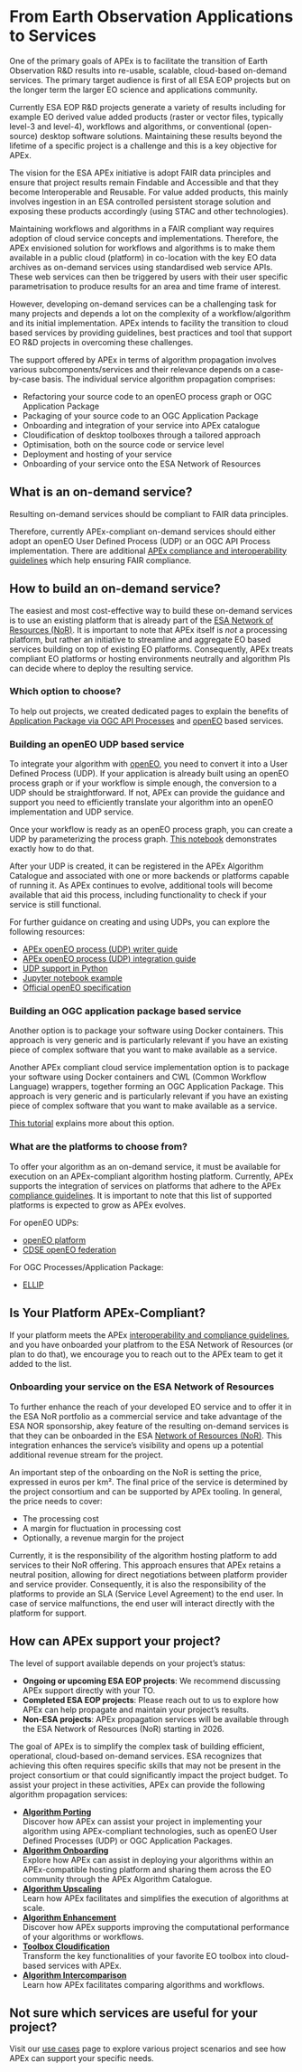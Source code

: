 # From Earth Observation Applications to Services

One of the primary goals of APEx is to facilitate the transition of Earth Observation R&D results into re-usable, scalable, cloud-based on-demand services.
The primary target audience is first of all ESA EOP projects but on the longer term the larger EO science and applications community.

Currently ESA EOP R&D projects generate a variety of results including for example EO derived value added products (raster or vector files, typically level-3 and level-4),
workflows and algorithms, or conventional (open-source) desktop software solutions. Maintaining these results beyond the lifetime of a specific project is a challenge and this is a key objective for APEx.

The vision for the ESA APEx initiative is adopt FAIR data principles and ensure that project results remain Findable and Accessible and that they become Interoperable and Reusable. For value added products, this mainly involves ingestion in an ESA controlled persistent storage solution and exposing these products accordingly (using STAC and other technologies).

Maintaining workflows and algorithms in a FAIR compliant way requires adoption of cloud service concepts and implementations. Therefore, the APEx envisioned solution for workflows and algorithms is to make them available in a public cloud (platform) in co-location with the key EO data archives as on-demand services using standardised web service APIs. These web services can then be triggered by users with their user specific parametrisation to produce results for an area and time frame of interest.

However, developing on-demand services can be a challenging task for many projects and depends a lot on the complexity of a workflow/algorithm and its initial implementation.
APEx intends to facility the transition to cloud based services by providing guidelines, best practices and tool that support EO R&D projects in overcoming these challenges.

The support offered by APEx in terms of algorithm propagation involves various subcomponents/services and their relevance depends on a case-by-case basis. The individual service algorithm propagation comprises:

* Refactoring your source code to an openEO process graph or OGC Application Package
* Packaging of your source code to an OGC Application Package
* Onboarding and integration of your service into APEx catalogue
* Cloudification of desktop toolboxes through a tailored approach
* Optimisation, both on the source code or service level
* Deployment and hosting of your service
* Onboarding of your service onto the ESA Network of Resources

## What is an on-demand service?

Resulting on-demand services should be compliant to FAIR data principles.

Therefore, currently APEx-compliant on-demand services should either adopt  an openEO User Defined Process (UDP) or an OGC API Process implementation. There are additional [APEx compliance and interoperability guidelines](../interoperability/algohosting.md) which help ensuring FAIR compliance.

## How to build an on-demand service?

The easiest and most cost-effective way to build these on-demand services is to use an existing platform that is already part of the [ESA Network of Resources (NoR)](https://nor-discover.org/en/portfolio/).
It is important to note that APEx itself is _not_ a processing platform, but rather an initiative to streamline and aggregate EO based services building on top of existing EO platforms. Consequently, APEx treats compliant EO platforms or hosting environments neutrally and algorithm PIs can decide where to deploy the resulting service.

### Which option to choose?

To help out projects, we created dedicated pages to explain the benefits of [Application Package via OGC API Processes](./ogc_processes.md)
and [openEO](./openeo_services.md) based services.

### Building an openEO UDP based service

To integrate your algorithm with [openEO](https://openeo.org/), you need to convert it into a User Defined Process (UDP).
If your application is already built using an openEO process graph or if your workflow is simple enough, the conversion to a UDP should be straightforward.
If not, APEx can provide the guidance and support you need to efficiently translate your algorithm into an openEO implementation and UDP service.

Once your workflow is ready as an openEO process graph, you can create a UDP by parameterizing the process graph. [This notebook](https://documentation.dataspace.copernicus.eu/notebook-samples/openeo/UDP.html)
demonstrates exactly how to do that.

After your UDP is created, it can be registered in the APEx Algorithm Catalogue and associated with one or more backends or platforms capable of running it.
As APEx continues to evolve, additional tools will become available that aid this process, including functionality to check if your service
is still functional.

For further guidance on creating and using UDPs, you can explore the following resources:

- [APEx openEO process (UDP) writer guide](../udp_writer_guide.qmd#sec-udp-writing)
- [APEx openEO process (UDP) integration guide](../udp_writer_guide.qmd#sec-udp-integration)
- [UDP support in Python](https://open-eo.github.io/openeo-python-client/udp.html#user-defined-processes)
- [Jupyter notebook example](https://github.com/Open-EO/openeo-community-examples/blob/main/python/Sentinel1_Stats/Sentinel1_Stats.ipynb)
- [Official openEO specification](https://api.openeo.org/#tag/User-Defined-Processes)


### Building an OGC application package based service

Another option is to package your software using Docker containers. This approach is very generic and is particularly relevant
if you have an existing piece of complex software that you want to make available as a service.

Another APEx compliant cloud service implementation option is to package your software using Docker containers and CWL (Common Workflow Language) wrappers, together forming an OGC Application Package.
This approach is very generic and is particularly relevant if you have an existing piece of complex software that you want to make available as a service.

[This tutorial](https://terradue.github.io/ogc-eo-application-package-hands-on/) explains more about this option.

### What are the platforms to choose from?

To offer your algorithm as an on-demand service, it must be available for execution on an APEx-compliant
algorithm hosting platform. Currently, APEx supports the integration of services on platforms that adhere to the
APEx [compliance guidelines](../interoperability/algohostingenv.md). It is important to note that this list of
supported platforms is expected to grow as APEx evolves.

For openEO UDPs:

* [openEO platform](https://openeo.cloud)
* [CDSE openEO federation](https://dataspace.copernicus.eu)

For OGC Processes/Application Package:

* [ELLIP](https://ellip.terradue.com)

:::{.callout-tip}
# Is Your Platform APEx-Compliant?
If your platform meets the APEx [interoperability and compliance guidelines](../interoperability/algohostingenv.md), and you have onboarded your platfrom to the ESA Network of Resources (or plan to do that),
we encourage you to reach out to the APEx team to get it added to the list.
:::

### Onboarding your service on the ESA Network of Resources

To further enhance the reach of your developed EO service and to offer it in the ESA NoR portfolio as a commercial service and take advantage of the ESA NOR sponsorship, akey feature of the resulting on-demand services is that they can be onboarded in the ESA [Network of Resources (NoR)](https://nor-discover.org/).
This integration enhances the service’s visibility and opens up a potential additional revenue stream for the project.

An important step of the onboarding on the NoR is setting the price, expressed in euros per km². The final price of the
service is determined by the project consortium and can be supported by APEx tooling. In general, the price needs to cover:

- The processing cost
- A margin for fluctuation in processing cost
- Optionally, a revenue margin for the project

Currently, it is the responsibility of the algorithm hosting platform to add services to their NoR offering. This approach ensures that
APEx retains a neutral position, allowing for direct negotiations between platform provider and service provider. Consequently, it
is also the responsibility of the platforms to provide an SLA (Service Level Agreement) to the end user. In case of service malfunctions,
the end user will interact directly with the platform for support.

## How can APEx support your project?

The level of support available depends on your project's status:

* **Ongoing or upcoming ESA EOP projects**: We recommend discussing APEx support directly with your TO.
* **Completed ESA EOP projects**: Please reach out to us to explore how APEx can help propagate and maintain your project's results.
* **Non-ESA projects**: APEx propagation services will be available through the ESA Network of Resources (NoR) starting in 2026.

The goal of APEx is to simplify the complex task of building efficient, operational, cloud-based on-demand services.
ESA recognizes that achieving this often requires specific skills that may not be present in the project consortium or that could significantly
impact the project budget. To assist your project in these activities, APEx can provide the following algorithm propagation services:

* **[Algorithm Porting](porting.md)**
<br/>Discover how APEx can assist your project in implementing your algorithm using APEx-compliant technologies, such as openEO User Defined Processes (UDP) or OGC Application Packages.
* **[Algorithm Onboarding](onboarding.md)**
  <br/>Explore how APEx can assist in deploying your algorithms within an APEx-compatible hosting platform and sharing them across the EO community through the APEx Algorithm Catalogue.
* **[Algorithm Upscaling](upscaling.md)**
  <br/>Learn how APEx facilitates and simplifies the execution of algorithms at scale.
* **[Algorithm Enhancement](enhancement.md)**
  <br/>Discover how APEx supports improving the computational performance of your algorithms or workflows.
* **[Toolbox Cloudification](toolboxcloud.md)**
  <br/>Transform the key functionalities of your favorite EO toolbox into cloud-based services with APEx.
* **[Algorithm Intercomparison](intercomparison.md)**
  <br/>Learn how APEx facilitates comparing algorithms and workflows.

:::{.callout-tip}
## Not sure which services are useful for your project?
Visit our [use cases](usecases.md) page to explore various project scenarios and see how APEx can support your specific needs.
:::
